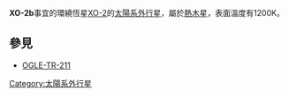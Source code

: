 {{Planetbox begin 
| name = XO-2b
}}
{{Planetbox star
| star = [[XO-2|XO-2]]
| constell = [[天貓座|天貓座]]
| RA = {{RA|07|48|07}}
| DEC = {{DEC|+50|13|33}}
| dist_ly = 486 ± 13
| dist_pc = 149 ± 4
| class = K0V
}} 
{{Planetbox orbit 
| semimajor = 0.0369±0.002
| eccentricity = 0
| period = 2.615838±0.000006
| inclination = >88.58
| ang_dist = 0.248
| long_peri = ?
| t_peri = 2454147.74902±0.00002
| semi-amp = 80.2
}}
{{Planetbox character 
| mass = 0.57±0.06
| radius = 0.973±0.03
| density = 820
| gravity = 1.42
| temperature = 1208
}} 
{{Planetbox discovery 
| discovery_date = 2007
| discoverers = Burkes et al.
| discovery_method =凌日法
}} 
{{Planetbox end}}

'''XO-2b'''事宜的環繞恆星[[XO-2|XO-2]]的[[太陽系外行星|太陽系外行星]]，屬於[[熱木星|熱木星]]，表面溫度有1200K。
== 參見 ==
* [[OGLE-TR-211|OGLE-TR-211]]
{{太陽系外行星小作品}}

[[Category:太陽系外行星|Category:太陽系外行星]]
